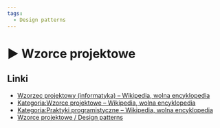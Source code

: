```yaml
---
tags:
  - Design patterns
---
```



# ▶️ Wzorce projektowe

<VimeoPlayer videoId="756167606" />

## Linki

- [Wzorzec projektowy (informatyka) – Wikipedia, wolna encyklopedia](<https://pl.wikipedia.org/wiki/Wzorzec_projektowy_(informatyka)>)
- [Kategoria:Wzorce projektowe – Wikipedia, wolna encyklopedia](https://pl.wikipedia.org/wiki/Kategoria:Wzorce_projektowe)
- [Kategoria:Praktyki programistyczne – Wikipedia, wolna encyklopedia](https://pl.wikipedia.org/wiki/Kategoria:Praktyki_programistyczne)
- [Wzorce projektowe / Design patterns](https://refactoring.guru/pl/design-patterns)

